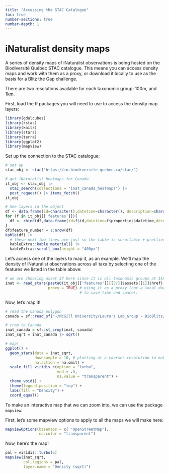 ```yaml
---
title: "Accessing the STAC Catalogue"
toc: true
number-sections: true
number-depth: 1
---
```


# iNaturalist density maps

A series of density maps of iNaturalist observations is being hosted on the Biodiversité Québec STAC catalogue. This means you can access density maps and work with them as a proxy, or download it locally to use as the basis for a Blitz the Gap challenge.

There are two resolutions available for each taxonomic group: 100m, and 1km.

First, load the R packages you will need to use to access the density map layers:

```r
library(gdalcubes)
library(rstac)
library(knitr)
library(stars)
library(terra)
library(ggplot2)
library(mapview)
```

Set up the connection to the STAC catalogue:

```r
# set up
stac_obj <- stac("https://io.biodiversite-quebec.ca/stac/")

# get iNaturalist heatmaps for Canada
it_obj <- stac_obj |>
  stac_search(collections = "inat_canada_heatmaps") |>
  post_request() |> items_fetch()
it_obj
```

```r
# See layers in the object
df <- data.frame(id=character(),datetime=character(), description=character())
for (f in it_obj[['features']]){
  df <- rbind(df,data.frame(id=f$id,datetime=f$properties$datetime,description=f$properties$description)) 
}
df$feature_number = 1:nrow(df)
kable(df) |>
  # these next two lines are just so the table is scrollable + prettier on the html page - you can ignore it locally if you want!
  kableExtra::kable_material() |>
  kableExtra::scroll_box(height = "400px")
```

Let's access one of the layers to map it, as an example. We'll map the density of iNaturalist observations across all taxa by selecting one of the features we listed in the table above:

```r
# we are choosing asset 37 here since it is all taxonomic groups at 1km resolution.
inat <- read_stars(paste0(it_obj[['features']][[37]]$assets[[1]]$href), 
                   proxy = TRUE) # using it as a proxy (not a local download,
                                 # to save time and space!)
```

Now, let's map it!

```r
# read the Canada polygon
canada = sf::read_sf("~/McGill University/Laura's Lab_Group - BioBlitz/data/raw/base-layers/canada-polygon/canada.outline.shp"))

# crop to Canada
inat_canada = sf::st_crop(inat, canada)
inat_sqrt = inat_canada |> sqrt()

# map!
ggplot() +
  geom_stars(data = inat_sqrt, 
             downsample = 10, # plotting at a coarser resolution to make this faster
             na.action = na.omit) +
  scale_fill_viridis_c(option = "turbo", 
                       end = .5,
                       na.value = "transparent") +
  theme_void() +
  theme(legend.position = "top") +
  labs(fill = "Density") +
  coord_equal() 
```

To make an interactive map that we can zoom into, we can use the package `mapview`:

First, let's some mapview options to apply to all the maps we will make here:

```r
mapviewOptions(basemaps = c( "OpenStreetMap"),
               na.color = "transparent")
```

Now, here's the map!
```r
pal = viridis::turbo(5)
mapview(inat_sqrt, 
        col.regions = pal,
        layer.name = "Density (sqrt)") 
```